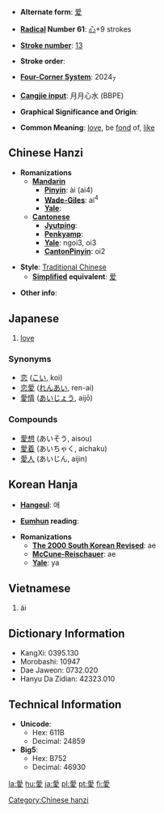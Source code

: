 * '''Alternate form''': [[爱]]

* '''[[Wiktionary:Chinese radical index| Radical]] Number 61''': [[Wiktionary:Chinese radical index 心|心]]+9 strokes

* '''[[Wiktionary:Chinese total strokes index|Stroke number]]''': [[Wiktionary:Chinese total strokes index 13|13]]

* '''Stroke order''': 

* '''[[Wiktionary:Chinese four corner index|Four-Corner System]]''': 2024<sub>7</sub>

* '''[[Wiktionary:Chinese Cangjie index|Cangjie input]]''': 月月心水 (BBPE)

* '''Graphical Significance and Origin''': 

* '''Common Meaning''': [[love]], be [[fond]] of, [[like]]

== Chinese Hanzi ==

* '''Romanizations'''
** '''[[Mandarin]]'''
*** '''[[Pinyin]]''': ài (ai4)
*** '''[[Wade-Giles]]''': ai<sup>4</sup>
*** '''[[Yale]]''': 
** '''[[Cantonese]]'''
*** '''[[Jyutping]]''':
*** '''[[Penkyamp]]''': 
*** '''[[Yale]]''': ngoi3, oi3
*** '''[[CantonPinyin]]''': oi2

* '''Style''': [[Traditional Chinese]] 
** '''[[Simplified Chinese|Simplified]] equivalent''': [[爱]]

* '''Other info''': 

== Japanese ==
{{kanji|[[あい]] ([[ai]])|[[めでる]] ([[mederu]]), [[おしむ]] ([[oshimu]]), [[いとしい]] ([[itoshii]])}}
{{japnoun|あい|ai}}
# [[love]]

===Synonyms===
* [[恋]] ([[こい]], koi)
* [[恋愛]] ([[れんあい]], ren-ai)
* [[愛情]] ([[あいじょう]], aijō)

===Compounds===
*[[愛想]] (あいそう, aisou)
*[[愛着]] (あいちゃく, aichaku)
*[[愛人]] (あいじん, aijin)

== Korean Hanja ==

* '''[[Hangeul]]''': 애

* '''[[Eumhun]] reading''': 

* '''Romanizations'''
** '''[[The 2000 South Korean Revised Romanization|The 2000 South Korean Revised]]''': ae
** '''[[McCune-Reischauer]]''': ae
** '''[[Yale]]''': ya

==Vietnamese==

# ái

== Dictionary Information ==

* KangXi: 0395.130
* Morobashi: 10947
* Dae Jaweon: 0732.020
* Hanyu Da Zidian: 42323.010

== Technical Information ==

* '''Unicode''':
** Hex: 611B
** Decimal: 24859
* '''Big5''':
** Hex: B752
** Decimal: 46930

[[Category:Chinese hanzi]]

[[la:愛]]
[[hu:愛]]
[[ja:愛]]
[[pl:愛]]
[[pt:愛]]
[[fi:愛]]
